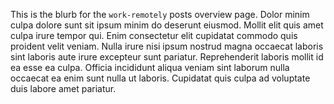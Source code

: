 
This is the blurb for the `work-remotely` posts overview page. Dolor minim culpa
dolore sunt sit ipsum minim do deserunt eiusmod. Mollit elit quis amet culpa
irure tempor qui. Enim consectetur elit cupidatat commodo quis proident velit
veniam. Nulla irure nisi ipsum nostrud magna occaecat laboris sint laboris aute
irure excepteur sunt pariatur. Reprehenderit laboris mollit id ea esse ea culpa.
Officia incididunt aliqua veniam sint laborum nulla occaecat ea enim sunt nulla
ut laboris. Cupidatat quis culpa ad voluptate duis labore amet pariatur.
